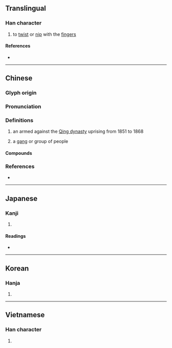 {{character info/new}}
{{also|撚}}
==Translingual==

===Han character===
{{Han char|rn=64|rad=手|as=08|sn=11|four=58032|canj=QOIP|ids=⿰扌念}}

# to [[twist]] or [[nip]] with the [[finger]]s

====References====
* {{Han ref|kx=0435.300|dkj=12222|dj=0785.120|hdz=31901.030|uh=637B|ud=25467|bh=B1C9|bd=45513}}

----

==Chinese==
{{zh-forms}}

===Glyph origin===
{{Han etym}}

===Pronunciation===
{{zh-pron
|m=niǎn
|c=nim2,nan2,nip6,nin2,nim1,nim5
|mn=liàm/liām
|mc=y
|oc=y
|cat=
}}

===Definitions===
{{zh-hanzi}}

# {{lb|zh|historical}} an armed against the [[Qing dynasty]] uprising from 1851 to 1868
# {{lb|zh|Central Plains Mandarin}} a [[gang]] or group of people

====Compounds====
{{zh-der|一捻|一捻紅|拿捻|捻亂|捻兒|捻匪|捻合|捻塑|捻子|捻手捻腳|捻掿|捻泛|捻熄|捻神捻鬼|捻腳捻手|捻舌|捻著鼻子|捻酸|捻針|捻鼻|接捻子|搞七捻三|油紙捻子|火捻|火捻子|紙捻兒|繫捻兒|藥捻子|雙捻布}}

===References===
* {{R:yue:Hanzi}}

----

==Japanese==

===Kanji===
{{ja-kanji|grade=|rs=手08}}

# {{defn|lang=ja|sort=手08}}

====Readings====
* {{ja-readings|goon=にょう<ねふ, ねん<ねん<ねむ|kanon=じょう<でふ, でん<でん<でむ|kun=ひね-る, ねじ-る<ねぢ-る, よじる}}

----

==Korean==

===Hanja===
{{ko-hanja|hangeul=[[념]]>[[염]], [[녑]]>[[엽]]|eumhun=|rv=nyeom>yeom, nyeop>yeop|mr=nyŏm>yŏm, nyŏp>yŏp|y=nyem>yem, nyep>yep}}

# {{defn|lang=ko|sort=手08}}

----

==Vietnamese==

===Han character===
{{vi-hantu|[[nạm]], [[nắm]], [[ném]], [[niết]], [[niệm]], [[niệp]], [[niêm]], [[núm]]|rs=手08}}

# {{defn|lang=vi|sort=手08}}